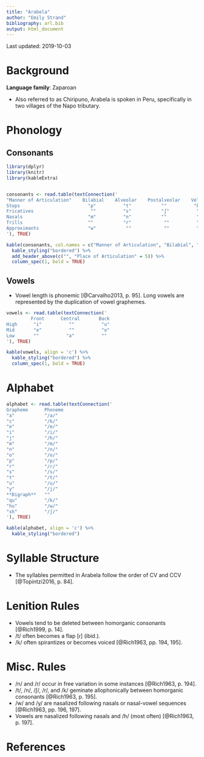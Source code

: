 ```yaml
---
title: "Arabela"
author: "Emily Strand"
bibliography: arl.bib
output: html_document
---
```


Last updated: 2019-10-03

# Background

**Language family**: Zaparoan

* Also referred to as Chiripuno, Arabela is spoken in Peru, specifically in two villages of the Napo tributary.

# Phonology

## Consonants

```r

library(dplyr)
library(knitr)
library(kableExtra)


consonants <- read.table(textConnection('
"Manner of Articulation"    Bilabial    Alveolar    Postalveolar    Velar    Glottal
Stops                         "p"          "t"           ""          "k"       ""
Fricatives                     ""          "s"           "ʃ"          ""       "h"
Nasals                        "m"          "n"           ""           ""       ""
Trills                        ""           "r"            ""          ""        ""
Approximants                  "w"           ""            ""          "j"       ""
'), TRUE)

kable(consonants, col.names = c("Manner of Articulation", "Bilabial", "Alveolar", "Postalveolar", "Velar", "Glottal"), align = 'c') %>%
  kable_styling("bordered") %>%
  add_header_above(c("", "Place of Articulation" = 5)) %>%
  column_spec(1, bold = TRUE)
```

## Vowels

* Vowel length is phonemic [@Carvalho2013, p. 95]. Long vowels are represented by the duplication of vowel graphemes.

```r

vowels <- read.table(textConnection('
         Front      Central       Back
High      "i"          ""          "u"
Mid       "e"          ""          "o"
Low       ""          "a"          ""
'), TRUE)

kable(vowels, align = 'c') %>%
  kable_styling("bordered") %>%
  column_spec(1, bold = TRUE)
```

# Alphabet

```r

alphabet <- read.table(textConnection('
Grapheme      Phoneme
"a"           "/a/"  
"c"           "/k/"  
"e"           "/e/"   
"i"           "/i/"  
"j"           "/h/"  
"m"           "/m/"  
"n"           "/n/"  
"o"           "/o/"  
"p"           "/p/"  
"r"           "/r/"  
"s"           "/s/"  
"t"           "/t/"  
"u"           "/u/"  
"y"           "/j/"  
**Digraph**   ""
"qu"          "/k/"  
"hu"          "/w/"  
"sh"          "/ʃ/"
'), TRUE)

kable(alphabet, align = 'c') %>%
  kable_styling("bordered")
```  

# Syllable Structure

* The syllables permitted in Arabela follow the order of CV and CCV [@Topintzi2016, p. 84].


# Lenition Rules

* Vowels tend to be deleted between homorganic consonants [@Rich1999, p. 14].
* /t/ often becomes a flap [ɾ] (ibid.).
* /k/ often spirantizes or becomes voiced [@Rich1963, pp. 194, 195].

# Misc. Rules

* /n/ and /r/ occur in free variation in some instances [@Rich1963, p. 194].
* /t/, /n/, /ʃ/, /r/, and /k/ geminate allophonically between homorganic consonants [@Rich1963, p. 195].
* /w/ and /y/ are nasalized following nasals or nasal-vowel sequences [@Rich1963, pp. 196, 197].
* Vowels are nasalized following nasals and /h/ (most often) [@Rich1963, p. 197].

# References
